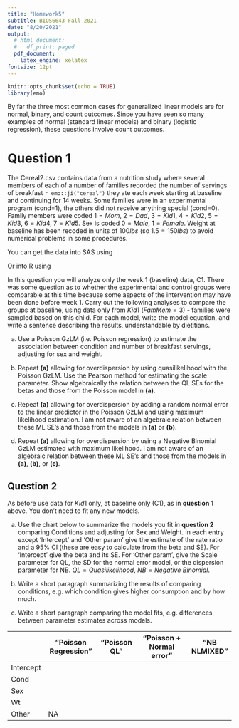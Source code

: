 ---
title: "Homework5"
subtitle: BIOS6643 Fall 2021
date: "8/20/2021"
output:
  # html_document:
  #   df_print: paged
  pdf_document:
    latex_engine: xelatex
fontsize: 12pt
---

```{r setup, include=FALSE}
knitr::opts_chunk$set(echo = TRUE)
library(emo)
```


By far the three most common cases for generalized linear models are for normal, binary, and count outcomes.  Since you have seen so many examples of normal (standard linear models) and binary (logistic regression), these questions involve count outcomes. \textcolor {violet} {(Where appropriate include brief and annotated SAS or R output)}

# Question 1

The Cereal2.csv contains data from a nutrition study where several members of each of a number of families recorded the number of servings of breakfast `r emo::ji("cereal")` they ate each week starting at baseline and continuing for 14 weeks.  Some families were in an experimental program (cond=1), the others did not receive anything special (cond=0).  Family members were coded $1 = Mom$, $2=Dad$, $3=Kid1$, $4=Kid2$, $5=Kid3$, $6=Kid4$, $7=Kid5$.  Sex is coded $0=Male$, $1=Female$.  Weight at baseline has been recoded in units of $100 lbs$ (so $1.5 = 150 lbs$) to avoid numerical problems in some procedures.

\textcolor {violet} {Note:  To get agreement between GENMOD and NLMIXED you need to use a new variable Cond2 = 1 - Cond for the condition variable.  This just gives a different parameterization.}

You can get the data into SAS using

\small
\begin{verbatim}
    Proc import
       Datafile = 'C:\yourdir\cereal.csv'
       Out = cereal
       Dbms = CSV
       Replace;
    Run;
\end{verbatim}

\normalsize

Or into R using

\small
\begin{verbatim}
    cereal <- read.csv("C:/yourdir/cereal.csv")
\end{verbatim}

In this question you will analyze only the week 1 (baseline) data, C1.  There was some question as to whether the experimental and control groups were comparable at this time because some aspects of the intervention may have been done before week 1.  Carry out the following analyses to compare the groups at baseline, using data only from $Kid1\  (FamMem=3)$ - families were sampled based on this child.  For each model, write the model equation, and write a sentence describing the results, understandable by dietitians.

a.	Use a Poisson GzLM (i.e. Poisson regression) to estimate the association between condition and number of breakfast servings, adjusting for sex and weight.  

b.	Repeat **(a)** allowing for overdispersion by using quasilikelihood with the Poisson GzLM.  Use the Pearson method for estimating the scale parameter.  Show algebraically the relation between the QL SEs for the betas and those from the Poisson model in **(a)**.

c.	Repeat **(a)** allowing for overdispersion by adding a random normal error to the linear predictor in the Poisson GzLM and using maximum likelihood estimation.  I am not aware of an algebraic relation between these ML SE's and those from the models in **(a)** or **(b)**.

d.	Repeat **(a)** allowing for overdispersion by using a Negative Binomial GzLM estimated with maximum likelihood.  I am not aware of an algebraic relation between these ML SE's and those from the models in **(a)**, **(b)**, or **(c)**.


\newpage

## Question 2

As before use data for $Kid1$ only, at baseline only (C1), as in **question 1** above.  You don't need to fit any new models.

a.	Use the chart below to summarize the models you fit in **question 2** comparing Conditions and adjusting for Sex and Weight.  In each entry except 'Intercept' and 'Other param' give the estimate of the rate ratio and a 95% CI (these are easy to calculate from the beta and SE).  For 'Intercept' give the beta and its SE.  For 'Other param', give the Scale parameter for QL, the SD for the normal error model, or the dispersion parameter for NB.  $QL=Quasilikelihood$, $NB=Negative\ Binomial$.

b.	Write a short paragraph summarizing the results of comparing conditions, e.g. which condition gives higher consumption and by how much.

c.	Write a short paragraph comparing the model fits, e.g. differences between parameter estimates across models.


|           | "Poisson Regression" | "Poisson QL" | "Poisson + Normal error" | "NB NLMIXED" |
|-----------|--------------------|------------|-------------------------|------------|
| Intercept |                    |            |                         |            |
| Cond      |                    |            |                         |            |
| Sex       |                    |            |                         |            |
| Wt        |                    |            |                         |            |
| Other     |          NA                 |            |                         |            |
